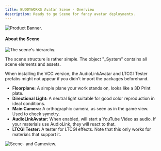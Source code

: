 ```yaml
---
title: BUDDYWORKS Avatar Scene - Overview
description: Ready to go Scene for fancy avatar deployments.
---
```


![Product Banner.](./img/banner.png)  

#### About the Scene

![The scene's hierarchy.](./img/002.png)  

The scene structure is rather simple. The object "\_System" contains all scene elements and assets.  
<Aside>When installing the VCC version, the AudioLinkAvatar and LTCGI Tester prefabs might not appear if you didn't import the packages beforehand.</Aside>

- **Floorplane:** A simple plane your work stands on, looks like a 3D Print plate.
- **Directional Light:** A neutral light suitable for good color reproduction in ideal conditions.
- **Main Camera:** A orthographic camera, as seen as in the game view. Used to check symetry.
- **AudioLinkAvatar:** When enabled, will start a YouTube Video as audio. If your materials use AudioLink, they will react to that.
- **LTCGI Tester:** A tester for LTCGI effects. Note that this only works for materials that support it.


![Scene- and Gameview.](./img/003.png)  